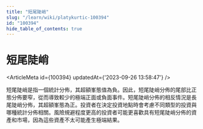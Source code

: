 ```yaml
---
title: "短尾陡峭"
slug: "/learn/wiki/platykurtic-100394"
id: "100394"
hide_table_of_contents: true
---
```



# 短尾陡峭

<ArticleMeta id={100394} updatedAt={'2023-09-26 13:58:47'} />
<div className='border-solid border-b border-t-0 my-4 border-[var(--ifm-color-gray-300)]' />

短尾陡峭是指一個統計分佈，其超額峯態值為負。因此，短尾陡峭分佈的尾部比正態分佈要窄，從而導致較少的極端正面或負面事件。短尾陡峭分佈的相反情況是長尾陡峭分佈，其超額峯態為正。投資者在決定投資地點時會考慮不同類型的投資與哪種統計分佈相關。風險規避程度更高的投資者可能更喜歡具有短尾陡峭分佈的資產和市場，因為這些資產不太可能產生極端結果。
